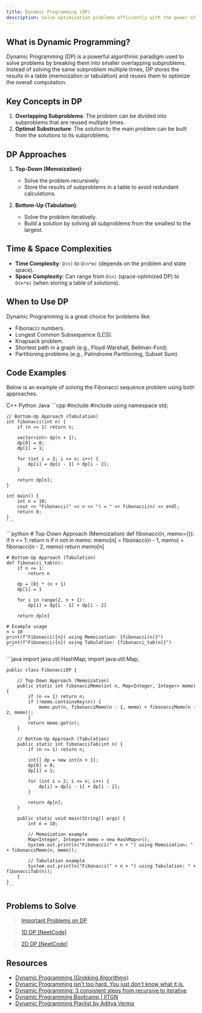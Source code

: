 ```yaml
---
title: Dynamic Programming (DP)
description: Solve optimization problems efficiently with the power of overlapping subproblems and optimal substructure.
---
```


## <HoverUnderline>What is Dynamic Programming?</HoverUnderline>

Dynamic Programming (DP) is a powerful algorithmic paradigm used to solve problems by breaking them into smaller overlapping subproblems. Instead of solving the same subproblem multiple times, DP stores the results in a table (memoization or tabulation) and reuses them to optimize the overall computation.

## <HoverUnderline>Key Concepts in DP</HoverUnderline>

1. **Overlapping Subproblems**: The problem can be divided into subproblems that are reused multiple times.
2. **Optimal Substructure**: The solution to the main problem can be built from the solutions to its subproblems.

## <HoverUnderline>DP Approaches</HoverUnderline>

1. **Top-Down (Memoization)**:
   - Solve the problem recursively.
   - Store the results of subproblems in a table to avoid redundant calculations.

2. **Bottom-Up (Tabulation)**:
   - Solve the problem iteratively.
   - Build a solution by solving all subproblems from the smallest to the largest.

## <HoverUnderline>Time & Space Complexities</HoverUnderline>

- **Time Complexity**: `O(n)` to `O(n*m)` (depends on the problem and state space).
- **Space Complexity**: Can range from `O(n)` (space-optimized DP) to `O(n*m)` (when storing a table of solutions).

## <HoverUnderline>When to Use DP</HoverUnderline>

Dynamic Programming is a great choice for problems like:

- Fibonacci numbers.
- Longest Common Subsequence (LCS).
- Knapsack problem.
- Shortest path in a graph (e.g., Floyd-Warshall, Bellman-Ford).
- Partitioning problems (e.g., Palindrome Partitioning, Subset Sum).

## <HoverUnderline>Code Examples</HoverUnderline>

Below is an example of solving the Fibonacci sequence problem using both approaches.

<Tabs defaultValue="python" className="pt-5 pb-1">
  <TabsList>
    <TabsTrigger value="cpp">C++</TabsTrigger>
    <TabsTrigger value="python">Python</TabsTrigger>
    <TabsTrigger value="java">Java</TabsTrigger>
  </TabsList>

  <TabsContent value="cpp">
    ```cpp
    #include <iostream>
    #include <vector>
    using namespace std;

    // Bottom-Up Approach (Tabulation)
    int fibonacci(int n) {
        if (n <= 1) return n;

        vector<int> dp(n + 1);
        dp[0] = 0;
        dp[1] = 1;

        for (int i = 2; i <= n; i++) {
            dp[i] = dp[i - 1] + dp[i - 2];
        }

        return dp[n];
    }

    int main() {
        int n = 10;
        cout << "Fibonacci(" << n << ") = " << fibonacci(n) << endl;
        return 0;
    }
    ```
  </TabsContent>

  <TabsContent value="python">
    ```python
    # Top-Down Approach (Memoization)
    def fibonacci(n, memo={}):
        if n <= 1:
            return n
        if n not in memo:
            memo[n] = fibonacci(n - 1, memo) + fibonacci(n - 2, memo)
        return memo[n]

    # Bottom-Up Approach (Tabulation)
    def fibonacci_tab(n):
        if n <= 1:
            return n

        dp = [0] * (n + 1)
        dp[1] = 1

        for i in range(2, n + 1):
            dp[i] = dp[i - 1] + dp[i - 2]

        return dp[n]

    # Example usage
    n = 10
    print(f"Fibonacci({n}) using Memoization: {fibonacci(n)}")
    print(f"Fibonacci({n}) using Tabulation: {fibonacci_tab(n)}")
    ```
  </TabsContent>

  <TabsContent value="java">
    ```java
    import java.util.HashMap;
    import java.util.Map;

    public class FibonacciDP {

        // Top-Down Approach (Memoization)
        public static int fibonacciMemo(int n, Map<Integer, Integer> memo) {
            if (n <= 1) return n;
            if (!memo.containsKey(n)) {
                memo.put(n, fibonacciMemo(n - 1, memo) + fibonacciMemo(n - 2, memo));
            }
            return memo.get(n);
        }

        // Bottom-Up Approach (Tabulation)
        public static int fibonacciTab(int n) {
            if (n <= 1) return n;

            int[] dp = new int[n + 1];
            dp[0] = 0;
            dp[1] = 1;

            for (int i = 2; i <= n; i++) {
                dp[i] = dp[i - 1] + dp[i - 2];
            }

            return dp[n];
        }

        public static void main(String[] args) {
            int n = 10;

            // Memoization example
            Map<Integer, Integer> memo = new HashMap<>();
            System.out.println("Fibonacci(" + n + ") using Memoization: " + fibonacciMemo(n, memo));

            // Tabulation example
            System.out.println("Fibonacci(" + n + ") using Tabulation: " + fibonacciTab(n));
        }
    }
    ```
  </TabsContent>
</Tabs>

## <HoverUnderline>Problems to Solve</HoverUnderline>

> [Important Problems on DP](https://leetcode.com/problem-list/aknlm6br/)

> [1D DP [NeetCode]](https://leetcode.com/problem-list/ab27r7qc/)

> [2D DP [NeetCode]](https://leetcode.com/problem-list/ab27dknd/)

## <HoverUnderline>Resources</HoverUnderline>

- [Dynamic Programming (Grokking Algorithms)](https://edu.anarcho-copy.org/Algorithm/grokking-algorithms-illustrated-programmers-curious.pdf#page=180)
- [Dynamic Programming isn't too hard. You just don't know what it is.](https://www.youtube.com/watch?v=gK8KmTDtX8E)
- [Dynamic Programming: 3 consistent steps from recursive to iterative](https://youtu.be/NA7u5GTh6fw?si=XtBbxAOSnfhVygND)
- [Dynamic Programming Bootcamp | IITGN](https://youtube.com/playlist?list=PLAj_13N2fk-RA6wvOUmWOyUeL9zmWFJoI&si=SrR5H6odZIjXvTTM)
- [Dynamic Programming Playlist by Aditya Verma](https://youtube.com/playlist?list=PL_z_8CaSLPWekqhdCPmFohncHwz8TY2Go&si=1ltXQ91yG7DSWq-4)

